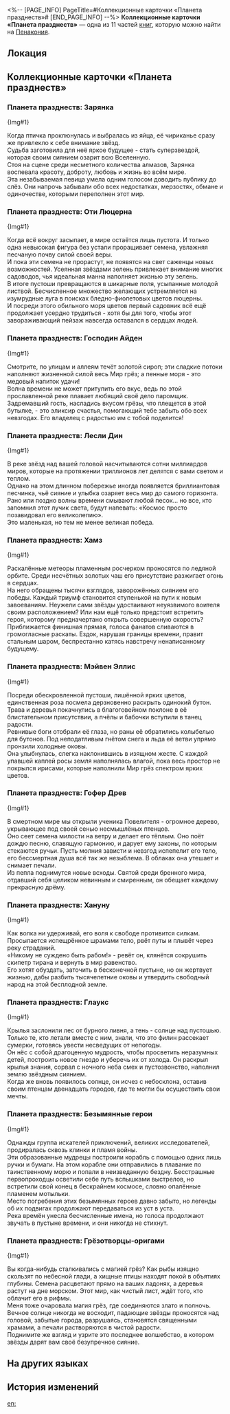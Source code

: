 <%-- [PAGE_INFO]
PageTitle=#Коллекционные карточки «Планета празднеств»#
[END_PAGE_INFO] --%>
{{Дополнить}}
{{Книга Инфобокс
|id           = 313
|Название     = 
|Изображение  = Предмет Журнал Пенакония.png
|Мир          = Пенакония
|Томов        = 11
|Автор        = <!--нужно добавить-->
|Описание     = Лимитированные карточки со знаменитостями Пенаконии, разработанные компанией Миргрёз Интертеймент™ по заказу издательства «Люцерна Пресс». Все права защищены, незаконное распространение карается законом.
|Том1         = {{tx}}
|Источник1    = {{tx|Отсутствует источник}}
|Том2         = {{tx}}
|Источник2    = {{tx|Отсутствует источник}}
|Том3         = {{tx}}
|Источник3    = {{tx|Отсутствует источник}}
|Том4         = {{tx}}
|Источник4    = {{tx|Отсутствует источник}}
|Том5         = {{tx}}
|Источник5    = {{tx|Отсутствует источник}}
|Том6         = {{tx}}
|Источник6    = {{tx|Отсутствует источник}}
|Том7         = {{tx}}
|Источник7    = {{tx|Отсутствует источник}}
|Том8         = {{tx}}
|Источник8    = {{tx|Отсутствует источник}}
|Том9         = {{tx}}
|Источник9    = {{tx|Отсутствует источник}}
|Том10        = {{tx}}
|Источник10   = {{tx|Отсутствует источник}}
|Том11        = {{tx}}
|Источник11   = {{tx|Отсутствует источник}}
|Персонажи    = 
|Фракции      = 
}}
'''Коллекционные карточки «Планета празднеств»''' — одна из 11 частей [[Книги|книг]], которую можно найти на [[Пенакония]].

==Локация==
{{Отметка карты|<!--название карты-->|<!--id отметки-->}}

==Коллекционные карточки «Планета празднеств»==
===Планета празднеств: Зарянка===
{Img#1}<br />
''{{Размер|-2|Коллекционная карточка из серии «Планета празднеств» от компании Миргрёз Интертеймент™ по заказу издательства «Люцерна Пресс». Все права защищены. Воспроизведение без разрешения преследуется по закону.}}''

Когда птичка проклюнулась и выбралась из яйца, её чириканье сразу же привлекло к себе внимание звёзд.<br />
Судьба заготовила для неё яркое будущее - стать суперзвездой, которая своим сиянием озарит всю Вселенную.<br />
Стоя на сцене среди несметного количества алмазов, Зарянка воспевала красоту, доброту, любовь и жизнь во всём мире.<br />
Эта незабываемая певица умела одним голосом доводить публику до слёз. Они напрочь забывали обо всех недостатках, мерзостях, обмане и одиночестве, которыми переполнен этот мир.

===Планета празднеств: Оти Люцерна===
{Img#1}<br />
''{{Размер|-2|Коллекционная карточка из серии «Планета празднеств» от компании Миргрёз Интертеймент™ по заказу издательства «Люцерна Пресс». Все права защищены. Воспроизведение без разрешения преследуется по закону.}}''

Когда всё вокруг засыпает, в мире остаётся лишь пустота. И только одна невысокая фигура без устали проращивает семена, увлажняя песчаную почву силой своей веры.<br />
И пока эти семена не прорастут, не появятся на свет саженцы новых возможностей. Усеянная звёздами зелень привлекает внимание многих садоводов, чья идеальная манна наполняет жизнью эту зелень.<br />
В итоге пустоши превращаются в шикарные поля, усыпанные молодой листвой. Бесчисленное множество желающих устремляется на изумрудные луга в поисках бледно-фиолетовых цветов люцерны.<br />
И посреди этого обильного моря цветов первый садовник всё ещё продолжает усердно трудиться - хотя бы для того, чтобы этот завораживающий пейзаж навсегда оставался в сердцах людей.

===Планета празднеств: Господин Айден===
{Img#1}<br />
''{{Размер|-2|Коллекционная карточка из серии «Планета празднеств» от компании Миргрёз Интертеймент™ по заказу издательства «Люцерна Пресс». Все права защищены. Воспроизведение без разрешения преследуется по закону.}}''

Смотрите, по улицам и аллеям течёт золотой сироп; эти сладкие потоки наполняют жизненной силой весь Мир грёз; а пенные моря - это медовый напиток удачи!<br />
Волна времени не может притупить его вкус, ведь по этой прославленной реке плавает любящий своё дело паромщик.<br />
Задремавший гость, насладись вкусом грёзы, что плещется в этой бутылке, - это эликсир счастья, помогающий тебе забыть обо всех невзгодах. Его владелец с радостью им с тобой поделится!

===Планета празднеств: Лесли Дин===
{Img#1}<br />
''{{Размер|-2|Коллекционная карточка из серии «Планета празднеств» от компании Миргрёз Интертеймент™ по заказу издательства «Люцерна Пресс». Все права защищены. Воспроизведение без разрешения преследуется по закону.}}''

В реке звёзд над вашей головой насчитываются сотни миллиардов миров, которые на протяжении триллионов лет делятся с вами светом и теплом.<br />
Однако на этом длинном побережье иногда появляется бриллиантовая песчинка, чьё сияние и улыбка озаряет весь мир до самого горизонта.<br />
Рано или поздно волны времени смывают любой песок... но все, кто запомнил этот лучик света, будут напевать: «Космос просто позавидовал его великолепию».<br />
Это маленькая, но тем не менее великая победа.

===Планета празднеств: Хамз===
{Img#1}<br />
''{{Размер|-2|Коллекционная карточка из серии «Планета празднеств» от компании Миргрёз Интертеймент™ по заказу издательства «Люцерна Пресс». Все права защищены. Воспроизведение без разрешения преследуется по закону.}}''

Раскалённые метеоры пламенным росчерком проносятся по ледяной орбите. Среди несчётных золотых чаш его присутствие разжигает огонь в сердцах.<br />
На него обращены тысячи взглядов, заворожённых сиянием его победы. Каждый триумф становится ступенькой на пути к новым завоеваниям. Неужели сами звёзды удостаивают неуязвимого воителя своим расположением? Или нам ещё только предстоит встретить героя, которому предначертано открыть совершенную скорость?<br />
Приближается финишная прямая, голоса фанатов сливаются в громогласные раскаты. Ездок, нарушая границы времени, правит стальным шаром, беспрестанно катясь навстречу ненаписанному будущему.

===Планета празднеств: Мэйвен Эллис===
{Img#1}<br />
''{{Размер|-2|Коллекционная карточка из серии «Планета празднеств» от компании Миргрёз Интертеймент™ по заказу издательства «Люцерна Пресс». Все права защищены. Воспроизведение без разрешения преследуется по закону.}}''

Посреди обескровленной пустоши, лишённой ярких цветов, единственная роза посмела дерзновенно раскрыть одинокий бутон.<br />
Трава и деревья покачнулись в благоговейном поклоне в её блистательном присутствии, а пчёлы и бабочки вступили в танец радости.<br />
Ревнивые боги отобрали её глаза, но раны её обратились колыбелью для бутонов. Под неподатливым гнётом снега и льда её ветви упрямо пронзили холодные оковы.<br />
Она улыбнулась, слегка наклонившись в изящном жесте. С каждой упавшей каплей росы земля наполнялась влагой, пока весь простор не покрылся ирисами, которые наполнили Мир грёз спектром ярких цветов.

===Планета празднеств: Гофер Древ===
{Img#1}<br />
''{{Размер|-2|Коллекционная карточка из серии «Планета празднеств» от компании Миргрёз Интертеймент™ по заказу издательства «Люцерна Пресс». Все права защищены. Воспроизведение без разрешения преследуется по закону.}}''

В смертном мире мы открыли ученика Повелителя - огромное дерево, укрывающее под своей сенью несмышлёных птенцов.<br />
Оно сеет семена милости на ветру и делает его тёплым. Оно поёт дождю песню, славящую гармонию, и дарует ему законы, по которым стекаются ручьи. Пусть молния зависти и невзгод испепелит его тело, его бессмертная душа всё так же незыблема. В облаках она утешает и снимает печали.<br />
Из пепла поднимутся новые всходы. Святой среди бренного мира, отдавший себя целиком невинным и смиренным, он обещает каждому прекрасную дрёму.

===Планета празднеств: Хануну===
{Img#1}<br />
''{{Размер|-2|Коллекционная карточка из серии «Планета празднеств» от компании Миргрёз Интертеймент™ по заказу издательства «Люцерна Пресс». Все права защищены. Воспроизведение без разрешения преследуется по закону.}}''

Как волка ни удерживай, его воля к свободе противится силкам.<br />
Просыпается испещрённое шрамами тело, рвёт путы и плывёт через реку страданий.<br />
«Никому не суждено быть рабом!» - ревёт он, клянётся сокрушить скипетр тирана и вернуть в мир равенство.<br />
Его хотят обуздать, заточить в бесконечной пустыне, но он жертвует жизнью, дабы разбить тысячелетние оковы и утвердить свободный народ на этой бесплодной земле.

===Планета празднеств: Глаукс===
{Img#1}<br />
''{{Размер|-2|Коллекционная карточка из серии «Планета празднеств» от компании Миргрёз Интертеймент™ по заказу издательства «Люцерна Пресс». Все права защищены. Воспроизведение без разрешения преследуется по закону.}}''

Крылья заслонили лес от бурного ливня, а тень - солнце над пустошью. Только те, кто летали вместе с ним, знали, что это филин рассекает сумерки, готовясь увести несведущих от непогоды.<br />
Он нёс с собой драгоценную мудрость, чтобы просветить неразумных детей, построить новое гнездо и уберечь их от холода. Он раскрыл крылья знания, сорвал с ночного неба смех и пустозвонство, наполнил землю звёздным сиянием.<br />
Когда же вновь появилось солнце, он исчез с небосклона, оставив своим птенцам двенадцать городов, где те могли бы осуществить свои мечты.

===Планета празднеств: Безымянные герои===
{Img#1}<br />
''{{Размер|-2|Коллекционная карточка из серии «Планета празднеств» от компании Миргрёз Интертеймент™ по заказу издательства «Люцерна Пресс». Все права защищены. Воспроизведение без разрешения преследуется по закону.}}''

Однажды группа искателей приключений, великих исследователей, продиралась сквозь клинки и пламя войны.<br />
Эти образованные мудрецы построили корабль с помощью одних лишь ручки и бумаги. На этом корабле они отправились в плавание по таинственному морю и попали в неизведанную бездну. Бесстрашные первопроходцы осветили себе путь вспышками выстрелов, но встретили свой конец в бескрайнем космосе, словно опалённые пламенем мотыльки.<br />
Место погребения этих безымянных героев давно забыто, но легенды об их подвигах продолжают передаваться из уст в уста.<br />
Река времён унесла бесчисленные имена, но голоса продолжают звучать в пустыне времени, и они никогда не стихнут.

===Планета празднеств: Грёзотворцы-оригами===
{Img#1}<br />
''{{Размер|-2|Коллекционная карточка из серии «Планета празднеств» от компании Миргрёз Интертеймент™ по заказу издательства «Люцерна Пресс». Все права защищены. Воспроизведение без разрешения преследуется по закону.}}''

Вы когда-нибудь сталкивались с магией грёз? Как рыбы изящно скользят по небесной глади, а хищные птицы находят покой в объятиях глубины. Семена расцветают прямо на ваших ладонях, а деревья растут на дне морском. Этот мир, как чистый лист, ждёт того, кто облачит его в рифмы.<br />
Меня тоже очаровала магия грёз, где соединяются злато и полночь. Вечное солнце никогда не восходит, падающие звёзды проносятся над головой, забытые города, разрушаясь, становятся священными храмами, а печали растворяются в чистой радости.<br />
Поднимите же взгляд и узрите это последнее волшебство, в котором звёзды дарят вам своё безупречное сияние.

==На других языках==
{{На других языках
|en   = Planet of Festivities Collectible Card
|zhs  = 盛会之星收藏卡
|zht  = 盛會之星收藏卡
|ja   = 宴の星コレクションカード
|ko   = 축제의 별 컬렉션 카드
|es   = Carta coleccionable del planeta de las celebraciones
|fr   = Carte à collectionner de la planète des festivités
|ru   = Коллекционные карточки «Планета празднеств»
|th   = การ์ดสะสมดาวแห่งการเฉลิมฉลอง
|vi   = Thẻ Sưu Tập Hành Tinh Lễ Hội
|de   = Sammelkarte: Planet der Festlichkeiten
|id   = Kartu Koleksi Planet Perayaan
|pt   = Cartão Colecionável do Planeta das Festividades
}}

==История изменений==
{{История изменений|3.5}}

[[en:]]
